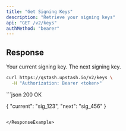 ```yaml
---
title: "Get Signing Keys"
description: "Retrieve your signing keys"
api: "GET /v2/keys"
authMethod: "bearer"
---
```


## Response



  <ResponseField name="current" type="string" required>
   Your current signing key.
</ResponseField>
  <ResponseField name="next" type="string" required>
   The next signing key.
</ResponseField>
  
<RequestExample>

```sh
curl https://qstash.upstash.io/v2/keys \
  -H "Authorization: Bearer <token>"
```

</RequestExample>

<ResponseExample>
```json 200 OK

{
  "current": "sig_123",
  "next": "sig_456"
}

```

</ResponseExample>
